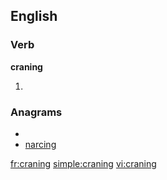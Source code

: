 ==English==

===Verb===
'''craning'''

# {{present participle of|[[crane]]}}

===Anagrams===
* {{alphagram|acginnr}}
* [[narcing#English|narcing]]


[[fr:craning]]
[[simple:craning]]
[[vi:craning]]